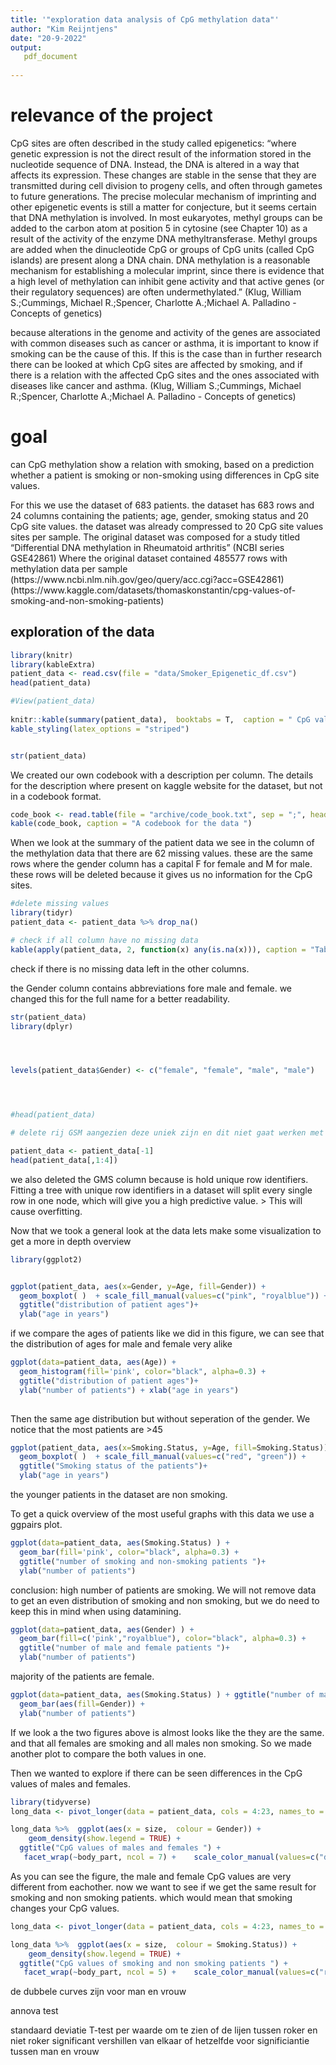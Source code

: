 ```yaml
---
title: '"exploration data analysis of CpG methylation data"'
author: "Kim Reijntjens"
date: "20-9-2022"
output:
   pdf_document
  
---
```



# relevance of the project

CpG sites are often described in the study called epigenetics:
"where genetic expression is not the direct result of the information stored in the nucleotide sequence of DNA. Instead, the DNA is altered in a way that affects its expression. These changes are stable in the sense that they are transmitted during cell division to progeny cells, and
often through gametes to future generations. The precise molecular mechanism of imprinting and
other epigenetic events is still a matter for conjecture, but it seems certain that DNA methylation is involved. In most eukaryotes, methyl groups can be added to the carbon atom at
position 5 in cytosine (see Chapter 10) as a result of the activity of the enzyme DNA methyltransferase. Methyl groups are added when the dinucleotide CpG or groups of CpG units
(called CpG islands) are present along a DNA chain. DNA methylation is a reasonable mechanism for
establishing a molecular imprint, since there is evidence that a high level of methylation can inhibit gene activity and that active genes (or their regulatory sequences) are
often undermethylated." (Klug, William S.;Cummings, Michael R.;Spencer, Charlotte A.;Michael A. Palladino - Concepts of genetics)

because alterations in the genome and activity of the genes are associated with common diseases such as cancer or asthma, it is important to know if smoking can be the cause of this. If this is the case than in further research there can be looked at which CpG sites are affected by smoking, and if there is a relation with the affected CpG sites and the ones associated with diseases like cancer and asthma.
(Klug, William S.;Cummings, Michael R.;Spencer, Charlotte A.;Michael A. Palladino - Concepts of genetics)





# goal
can CpG methylation show a relation with smoking, based on a prediction whether a patient is smoking or non-smoking using differences in CpG site values.

For this we use the dataset of 683 patients. the dataset has 683 rows and 24 columns containing the patients; age, gender, smoking status and 20 CpG site values. 
the dataset was already compressed to 20 CpG site values sites per sample. The original dataset was composed for a study titled "Differential DNA methylation in Rheumatoid arthritis"
(NCBI series GSE42861) Where the original dataset contained 485577 rows with methylation data per sample 
(https://www.ncbi.nlm.nih.gov/geo/query/acc.cgi?acc=GSE42861)
(https://www.kaggle.com/datasets/thomaskonstantin/cpg-values-of-smoking-and-non-smoking-patients)



## exploration of the data

```r

library(knitr)
library(kableExtra)
patient_data <- read.csv(file = "data/Smoker_Epigenetic_df.csv")
head(patient_data)

#View(patient_data)
 
knitr::kable(summary(patient_data),  booktabs = T,  caption = " CpG values dataset ")  %>%
kable_styling(latex_options = "striped")


str(patient_data)

```

We created our own codebook with a description per column.
The details for the description where present on kaggle website for the dataset, but not in a codebook format.

```r
code_book <- read.table(file = "archive/code_book.txt", sep = ";", header = T)
kable(code_book, caption = "A codebook for the data ")
```

When we look at the summary of the patient data we see in the column of the methylation data that there are 62 missing values. these are the same rows where the gender column has a capital F for female and M for male. these rows will be deleted because it gives us no information for the CpG sites. 

```r
#delete missing values
library(tidyr)
patient_data <- patient_data %>% drop_na()

# check if all column have no missing data
kable(apply(patient_data, 2, function(x) any(is.na(x))), caption = "Table to show per column whether there are missing values FALSE= no missing values found / TRUE = missing values found")
```


check if there is no missing data left in the other columns.

the Gender column contains abbreviations fore male and female. 
we changed this for the full name for a better readability.

```r

str(patient_data)
library(dplyr)




levels(patient_data$Gender) <- c("female", "female", "male", "male")




#head(patient_data)

# delete rij GSM aangezien deze uniek zijn en dit niet gaat werken met datamining

patient_data <- patient_data[-1]
head(patient_data[,1:4])
```
we also deleted the GMS column because is hold unique row identifiers. Fitting a tree with unique row identifiers in a dataset will split every single row in one node, which will give you a high predictive value. > This will cause overfitting. 

Now that we took a general look at the data lets make some visualization to get a more in depth overview
```r
library(ggplot2)


ggplot(patient_data, aes(x=Gender, y=Age, fill=Gender)) + 
  geom_boxplot( )  + scale_fill_manual(values=c("pink", "royalblue")) +
  ggtitle("distribution of patient ages")+
  ylab("age in years")
```
if we compare the ages of patients like we did in this figure, we can see that the distribution of ages for male and female very alike 

```r
ggplot(data=patient_data, aes(Age)) +
  geom_histogram(fill='pink', color="black", alpha=0.3) +
  ggtitle("distribution of patient ages")+
  ylab("number of patients") + xlab("age in years")
  
```
Then the same age distribution but without seperation of the gender. We notice that the most patients are >45 

```r
ggplot(patient_data, aes(x=Smoking.Status, y=Age, fill=Smoking.Status)) + 
  geom_boxplot( )  + scale_fill_manual(values=c("red", "green")) +
  ggtitle("Smoking status of the patients")+
  ylab("age in years")
```
the younger patients in the dataset are non smoking. 

To get a quick overview of the most useful graphs with this data we use a ggpairs plot.
```r
ggplot(data=patient_data, aes(Smoking.Status) ) +
  geom_bar(fill='pink', color="black", alpha=0.3) +
  ggtitle("number of smoking and non-smoking patients ")+
  ylab("number of patients")
```
conclusion: high number of patients are smoking. We will not remove data to get an even distribution of smoking and non smoking, but we do need to keep this in mind when using datamining.


```r
ggplot(data=patient_data, aes(Gender) ) +
  geom_bar(fill=c('pink',"royalblue"), color="black", alpha=0.3) +
  ggtitle("number of male and female patients ")+
  ylab("number of patients")
```
majority of the patients are female. 

```r
ggplot(data=patient_data, aes(Smoking.Status) ) + ggtitle("number of male and female patients combined with smoking status ") + 
  geom_bar(aes(fill=Gender)) +
  ylab("number of patients")
```
If we look a the two figures above is almost looks like the they are the same. and that all females are smoking and all males non smoking. So we made another plot to compare the both values in one.


Then we wanted to explore if there can be seen differences in the CpG values of males and females. 
```r
library(tidyverse)
long_data <- pivot_longer(data = patient_data, cols = 4:23, names_to = "body_part", values_to = "size")

long_data %>%  ggplot(aes(x = size,  colour = Gender)) +
    geom_density(show.legend = TRUE) + 
  ggtitle("CpG values of males and females ") +
   facet_wrap(~body_part, ncol = 7) +    scale_color_manual(values=c("deeppink3", "royalblue") ) 
```

As you can see the figure, the male and female CpG values are very different from eachother. 
now we want to see if we get the same result for smoking and non smoking patients. which would mean that smoking changes your CpG values.

```r
long_data <- pivot_longer(data = patient_data, cols = 4:23, names_to = "body_part", values_to = "size")

long_data %>%  ggplot(aes(x = size,  colour = Smoking.Status)) +
    geom_density(show.legend = TRUE) +
  ggtitle("CpG values of smoking and non smoking patients ") +
   facet_wrap(~body_part, ncol = 5) +    scale_color_manual(values=c("red", "green")) 
```




de dubbele curves zijn voor man en vrouw 



annova test


standaard deviatie 
T-test per waarde om te zien of de lijen tussen roker en niet roker significant vershillen van elkaar
of hetzelfde voor significiantie tussen man en vrouw 


